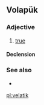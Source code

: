 ==Volapük==

===Adjective===
{{head|vo|adjective}}

# [[true]]

====Declension====
{{vo-decl-adj}}

===See also===
* {{l|vo|veratik}}

[[pl:velatik]]